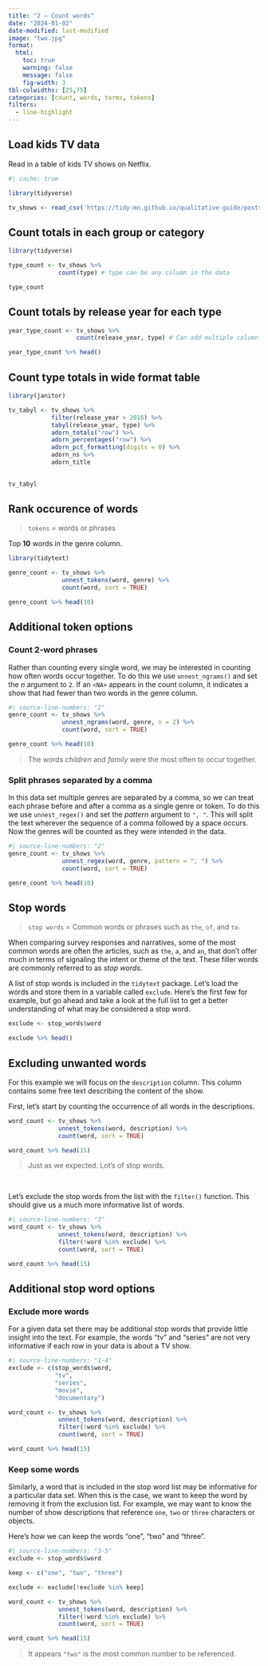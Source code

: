 ```yaml
---
title: "2 — Count words"
date: "2024-01-02"
date-modified: last-modified
image: "two.jpg"
format:
  html:
    toc: true
    warning: false
    message: false
    fig-width: 3
tbl-colwidths: [25,75]
categories: [count, words, terms, tokens]
filters:
  - line-highlight
---
```



## Load kids TV data

Read in a table of kids TV shows on Netflix.
```r
#| cache: true

library(tidyverse)

tv_shows <- read_csv('https://tidy-mn.github.io/qualitative-guide/posts/data/kids_netflix_shows.csv')
```


## Count totals in each group or category
```r
library(tidyverse)

type_count <- tv_shows %>%
              count(type) # type can be any column in the data

type_count
```


## Count totals by release year for each type
```r
year_type_count <- tv_shows %>%
                   count(release_year, type) # Can add multiple column names

year_type_count %>% head()
```


## Count type totals in wide format table
```r
library(janitor)

tv_tabyl <- tv_shows %>%
            filter(release_year > 2016) %>%
            tabyl(release_year, type) %>%
            adorn_totals("row") %>%
            adorn_percentages("row") %>%
            adorn_pct_formatting(digits = 0) %>%
            adorn_ns %>%
            adorn_title
            

tv_tabyl  
```


## Rank occurence of words

> `tokens` = words or phrases

Top **10** words in the genre column.

```r
library(tidytext)

genre_count <- tv_shows %>%
               unnest_tokens(word, genre) %>%
               count(word, sort = TRUE)

genre_count %>% head(10)
```


## Additional token options

::: {.panel-tabset}

### Count 2-word phrases

Rather than counting every single word, we may be interested in counting how often words occur together. To do this we use `unnest_ngrams()` and set the *n* argument to `2`. If an `<NA>` appears in the count column, it indicates a show that had fewer than two words in the genre column.

```r
#| source-line-numbers: "2"
genre_count <- tv_shows %>%
               unnest_ngrams(word, genre, n = 2) %>%
               count(word, sort = TRUE) 

genre_count %>% head(10)
```

> The words *children* and *family* were the most often to occur together.


### Split phrases separated by a comma

In this data set multiple genres are separated by a comma, so we can treat each phrase before and after a comma as a single genre or token. To do this we use `unnest_regex()` and set the *pattern* argument to `", "`. This will split the text wherever the sequence of a comma followed by a space occurs. Now the genres will be counted as they were intended in the data.

```r
#| source-line-numbers: "2"
genre_count <- tv_shows %>%
               unnest_regex(word, genre, pattern = ", ") %>%
               count(word, sort = TRUE) 

genre_count %>% head(10)
```

:::

## Stop words

> `stop words` = Common words or phrases such as `the`, `of`, and `to`.

When comparing survey responses and narratives, some of the most common words are often the articles, such as `the`, `a`, and `an`, that don't offer much in terms of signaling the intent or theme of the text. These filler words are commonly referred to as *stop words*. 

A list of stop words is included in the `tidytext` package. Let's load the words and store them in a variable called `exclude`. Here's the first few for example, but go ahead and take a look at the full list to get a better understanding of what may be considered a stop word.

```r
exclude <- stop_words$word

exclude %>% head()
```


## Excluding unwanted words

For this example we will focus on the `description` column. This column contains some free text describing the content of the show. 

First, let's start by counting the occurrence of all words in the descriptions.

```r
word_count <- tv_shows %>%
              unnest_tokens(word, description) %>%
              count(word, sort = TRUE) 

word_count %>% head(15)
```


> Just as we expected. Lot's of stop words. 

<br>

Let's exclude the stop words from the list with the `filter()` function. This should give us a much more informative list of words.

```r
#| source-line-numbers: "3"
word_count <- tv_shows %>%
              unnest_tokens(word, description) %>%
              filter(!word %in% exclude) %>%
              count(word, sort = TRUE) 

word_count %>% head(15)
```

## Additional stop word options

::: {.panel-tabset}

### Exclude more words

For a given data set there may be additional stop words that provide little insight into the text. For example, the words "tv" and "series" are not very informative if each row in your data is about a TV show.

```r
#| source-line-numbers: "1-4"
exclude <- c(stop_words$word,
             "tv",
             "series",
             "movie",
             "documentary")

word_count <- tv_shows %>%
              unnest_tokens(word, description) %>%
              filter(!word %in% exclude) %>%
              count(word, sort = TRUE) 

word_count %>% head(15)
```


### Keep some words

Similarly, a word that is included in the stop word list may be informative for a particular data set. When this is the case, we want to keep the word by removing it from the exclusion list. For example, we may want to know the number of show descriptions that reference `one`, `two` or `three` characters or objects.

Here's how we can keep the words "one", "two" and "three".

```r
#| source-line-numbers: "3-5"
exclude <- stop_words$word

keep <- c("one", "two", "three")

exclude <- exclude[!exclude %in% keep]

word_count <- tv_shows %>%
              unnest_tokens(word, description) %>%
              filter(!word %in% exclude) %>%
              count(word, sort = TRUE) 

word_count %>% head(15)
```

> It appears `"two"` is the most common number to be referenced.

:::


